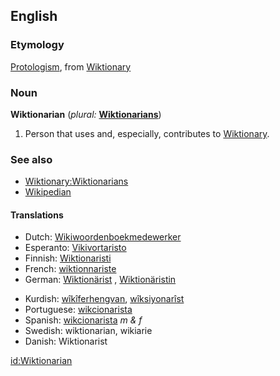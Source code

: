 ==English==

===Etymology===
[[protologism|Protologism]], from [[Wiktionary]]

===Noun===
'''Wiktionarian'''  (''plural:'' '''[[Wiktionarians]]''')

# {{context|Wiktionary jargon}} Person that uses and, especially, contributes to [[Wiktionary]].

===See also===
* [[Wiktionary:Wiktionarians]]
* [[Wikipedian]]

====Translations====
{{rfc-level|Translations at L4+ not in L3 POS section}}
{{top}}
* Dutch: [[Wikiwoordenboekmedewerker]]
* Esperanto: [[Vikivortaristo]]
* Finnish: [[Wiktionaristi]]
* French: [[wiktionnariste]]
* German: [[Wiktionärist]] {{m}}, [[Wiktionäristin]] {{f}}
{{mid}}
* Kurdish: [[wîkîferhengvan]], [[wîksiyonarîst]]
* Portuguese: [[wikcionarista]]
* Spanish: [[wikcionarista]] ''m & f''
* Swedish: wiktionarian, wikiarie
* Danish: Wiktionarist
{{bottom}}

[[id:Wiktionarian]]
